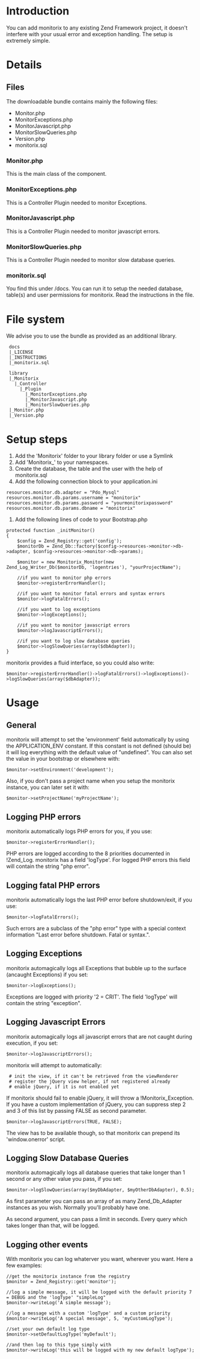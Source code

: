 = Introduction =

You can add monitorix to any existing Zend Framework project, it doesn't interfere with your usual error and exception handling. The setup is extremely simple.


= Details =

==Files==
The downloadable bundle contains mainly the following files:

* Monitor.php
* MonitorExceptions.php
* MonitorJavascript.php
* MonitorSlowQueries.php
* Version.php
* monitorix.sql

===Monitor.php===
This is the main class of the component.

===MonitorExceptions.php===
This is a Controller Plugin needed to monitor Exceptions.

===MonitorJavascript.php===
This is a Controller Plugin needed to monitor javascript errors.

===MonitorSlowQueries.php===
This is a Controller Plugin needed to monitor slow database queries.

===monitorix.sql===
You find this under /docs. You can run it to setup the needed database, table(s) and user permissions for monitorix. Read the instructions in the file.

=File system=
We advise you to use the bundle as provided as an additional library.
<pre>
 docs
 |_LICENSE
 |_INSTRUCTIONS
 |_monitorix.sql 

 library
 |_Monitorix
   |_Controller
     |_Plugin
       |_MonitorExceptions.php
       |_MonitorJavascript.php
       |_MonitorSlowQueries.php
 |_Monitor.php
 |_Version.php
</pre>
=Setup steps=
# Add the 'Monitorix' folder to your library folder or use a Symlink
# Add  'Monitorix_' to your namespaces.
# Create the database, the table and the user with the help of monitorix.sql
# Add the following connection block to your application.ini
<pre>
resources.monitor.db.adapter = "Pdo_Mysql"
resources.monitor.db.params.username = "monitorix"
resources.monitor.db.params.password = "yourmonitorixpassword"
resources.monitor.db.params.dbname = "monitorix"
</pre>
# Add the following lines of code to your Bootstrap.php
<pre>
protected function _initMonitor()
{
    $config = Zend_Registry::get('config');
    $monitorDb = Zend_Db::factory($config->resources->monitor->db->adapter, $config->resources->monitor->db->params);

    $monitor = new Monitorix_Monitor(new Zend_Log_Writer_Db($monitorDb, 'logentries'), "yourProjectName");
        
    //if you want to monitor php errors
    $monitor->registerErrorHandler();

    //if you want to monitor fatal errors and syntax errors
    $monitor->logFatalErrors();

    //if you want to log exceptions
    $monitor->logExceptions();

    //if you want to monitor javascript errors
    $monitor->logJavascriptErrors();

    //if you want to log slow database queries
    $monitor->logSlowQueries(array($dbAdapter));
}
</pre>

monitorix provides a fluid interface, so you could also write:
<pre>
$monitor->registerErrorHandler()->logFatalErrors()->logExceptions()->logSlowQueries(array($dbAdapter));
</pre>

=Usage=
==General==
monitorix will attempt to set the 'environment' field automatically by using the APPLICATION_ENV constant. If this constant is not defined (should be) it will log everything with the default value of "undefined". You can also set the value in your bootstrap or elsewhere with:
<pre>
$monitor->setEnvironment('development');
</pre>

Also, if you don't pass a project name when you setup the monitorix instance, you can later set it with:
<pre>
$monitor->setProjectName('myProjectName');
</pre>

==Logging PHP errors==
monitorix automatically logs PHP errors for you, if you use:
<pre>
$monitor->registerErrorHandler();
</pre>

PHP errors are logged according to the 8 priorities documented in !Zend_Log. monitorix has a field 'logType'. For logged PHP errors this field will contain the string "php error".

==Logging fatal PHP errors==
monitorix automatically logs the last PHP error before shutdown/exit, if  you use:
<pre>
$monitor->logFatalErrors();
</pre>

Such errors are a subclass of the "php error" type with a special context information "Last error before shutdown. Fatal or syntax.".

==Logging Exceptions==
monitorix automagically logs all Exceptions that bubble up to the surface (ancaught Exceptions) if you set:
<pre>
$monitor->logExceptions();
</pre>

Exceptions are logged with priority '2 = CRIT'. The field 'logType' will contain the string "exception".

==Logging Javascript Errors==
monitorix automagically logs all javascript errors that are not caught during execution, if you set:

<pre>
$monitor->logJavascriptErrors();
</pre>

monitorix will attempt to automatically:

  # init the view, if it can't be retrieved from the viewRenderer
  # register the jQuery view helper, if not registered already
  # enable jQuery, if it is not enabled yet

If monitorix should fail to enable jQuery, it will throw a !Monitorix_Exception. If you have a custom implementation of jQuery, you can suppress step 2 and 3 of this list by passing FALSE as second parameter. 
<pre>
$monitor->logJavascriptErrors(TRUE, FALSE);
</pre>
The view has to be available though, so that monitorix can prepend its 'window.onerror' script.

==Logging Slow Database Queries==
monitorix automagically logs all database queries that take longer than 1 second or any other value you pass, if you set:
<pre>
$monitor->logSlowQueries(array($myDbAdapter, $myOtherDbAdapter), 0.5);
</pre>

As first parameter you can pass an array of as many Zend_Db_Adapter instances as you wish. Normally you'll probably have one.

As second argument, you can pass a limit in seconds. Every query which takes longer than that, will be logged.

==Logging other events==
With monitorix you can log whaterver you want, wherever you want.
Here a few examples:

<pre>
//get the monitorix instance from the registry
$monitor = Zend_Registry::get('monitor');

//log a simple message, it will be logged with the default priority 7 = DEBUG and the 'logType' "simpleLog"
$monitor->writeLog('A simple message');

//log a message with a custom 'logType' and a custom priority
$monitor->writeLog('A special message', 5, 'myCustomLogType');

//set your own default log type
$monitor->setDefaultLogType('myDefault');

//and then log to this type simply with
$monitor->writeLog('this will be logged with my new default logType');
</pre>